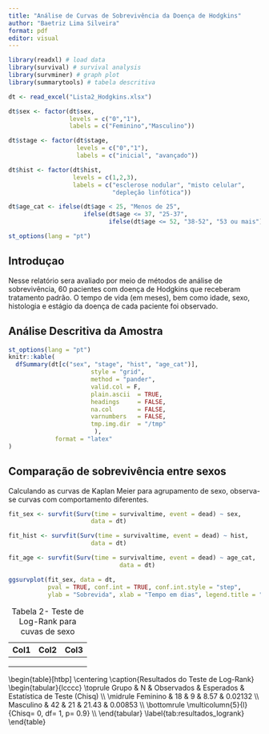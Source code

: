 ---
title: "Análise de Curvas de Sobrevivência da Doença de Hodgkins"
author: "Baetriz Lima Silveira"
format: pdf
editor: visual
---

```{r libs and data, warning=FALSE, include=FALSE}

library(readxl) # load data
library(survival) # survival analysis
library(survminer) # graph plot
library(summarytools) # tabela descritiva

dt <- read_excel("Lista2_Hodgkins.xlsx")

dt$sex <- factor(dt$sex,
                 levels = c("0","1"),
                 labels = c("Feminino","Masculino"))

dt$stage <- factor(dt$stage,
                   levels = c("0","1"),
                   labels = c("inicial", "avançado"))

dt$hist <- factor(dt$hist,
                  levels = c(1,2,3),
                  labels = c("esclerose nodular", "misto celular",
                             "depleção linfótica"))

dt$age_cat <- ifelse(dt$age < 25, "Menos de 25",
                     ifelse(dt$age <= 37, "25-37",
                            ifelse(dt$age <= 52, "38-52", "53 ou mais")))

st_options(lang = "pt")

```

## Introduçao

Nesse relatório sera avaliado por meio de métodos de análise de sobrevivência, 60 pacientes com doença de Hodgkins que receberam tratamento padrão. O tempo de vida (em meses), bem como idade, sexo, histologia e estágio da doença de cada paciente foi observado.

## Análise Descritiva da Amostra

```{r, warning=FALSE, echo=FALSE}
st_options(lang = "pt")
knitr::kable(
  dfSummary(dt[c("sex", "stage", "hist", "age_cat")],
                       style = "grid",
                       method = "pander",
                       valid.col = F,
                       plain.ascii  = TRUE,
                       headings     = FALSE,
                       na.col       = FALSE,
                       varnumbers   = FALSE,
                       tmp.img.dir  = "/tmp"
                        ),
             format = "latex"
)
```

## Comparação de sobrevivência entre sexos

Calculando as curvas de Kaplan Meier para agrupamento de sexo, observa-se curvas com comportamento diferentes.

```{r sex graph, echo=FALSE, warning=FALSE}


fit_sex <- survfit(Surv(time = survivaltime, event = dead) ~ sex,
                       data = dt)

fit_hist <- survfit(Surv(time = survivaltime, event = dead) ~ hist,
                       data = dt)

fit_age <- survfit(Surv(time = survivaltime, event = dead) ~ age_cat,
                               data = dt)

ggsurvplot(fit_sex, data = dt,
           pval = TRUE, conf.int = TRUE, conf.int.style = "step",
           ylab = "Sobrevida", xlab = "Tempo em dias", legend.title = "Sexo")
```

| Col1 | Col2 | Col3 |
|------|------|------|
|      |      |      |
|      |      |      |
|      |      |      |

: Tabela 2- Teste de Log-Rank para cuvas de sexo

\\begin{table}\[htbp\]
\\centering
\\caption{Resultados do Teste de Log-Rank}
\\begin{tabular}{lcccc}
\\toprule
Grupo & N & Observados & Esperados & Estatística de Teste (Chisq) \\\\
\\midrule
Feminino & 18 & 9 & 8.57 & 0.02132 \\\\
Masculino & 42 & 21 & 21.43 & 0.00853 \\\\
\\bottomrule
\\multicolumn{5}{l}{Chisq= 0, df= 1, p= 0.9} \\\\
\\end{tabular}
\\label{tab:resultados_logrank}
\\end{table}
